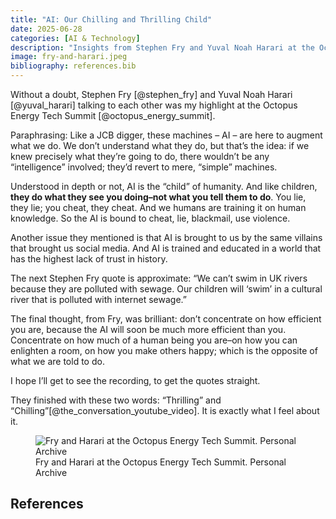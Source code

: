 ```yaml
---
title: "AI: Our Chilling and Thrilling Child"
date: 2025-06-28
categories: [AI & Technology]
description: "Insights from Stephen Fry and Yuval Noah Harari at the Octopus Energy Tech Summit on AI as humanity's child"
image: fry-and-harari.jpeg
bibliography: references.bib
---
```


Without a doubt, Stephen Fry [@stephen_fry] and Yuval Noah Harari [@yuval_harari] talking to each other was my highlight at the Octopus Energy Tech Summit [@octopus_energy_summit].

Paraphrasing: Like a JCB digger, these machines -- AI -- are here to augment what we do. We don't understand what they do, but that's the idea: if we knew precisely what they're going to do, there wouldn't be any "intelligence" involved; they'd revert to mere, "simple" machines.

Understood in depth or not, AI is the "child" of humanity. And like children, **they do what they see you doing--not what you tell them to do**. You lie, they lie; you cheat, they cheat. And we humans are training it on human knowledge. So the AI is bound to cheat, lie, blackmail, use violence.

Another issue they mentioned is that AI is brought to us by the same villains that brought us social media. And AI is trained and educated in a world that has the highest lack of trust in history.

The next Stephen Fry quote is approximate: "We can't swim in UK rivers because they are polluted with sewage. Our children will 'swim' in a cultural river that is polluted with internet sewage."

The final thought, from Fry, was brilliant: don't concentrate on how efficient you are, because the AI will soon be much more efficient than you. Concentrate on how much of a human being you are--on how you can enlighten a room, on how you make others happy; which is the opposite of what we are told to do.

I hope I'll get to see the recording, to get the quotes straight.

They finished with these two words: "Thrilling" and "Chilling"[@the_conversation_youtube_video]. It is exactly what I feel about it.

![Fry and Harari at the Octopus Energy Tech Summit. Personal Archive]({{< meta image >}}){fig-align="center" fig-alt="Fry and Harari at the Octopus Energy Tech Summit"}

## References
